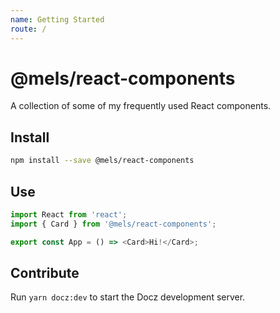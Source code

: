 ```yaml
---
name: Getting Started
route: /
---
```


# @mels/react-components

A collection of some of my frequently used React components.

## Install

```bash
npm install --save @mels/react-components
```

## Use

```js
import React from 'react';
import { Card } from '@mels/react-components';

export const App = () => <Card>Hi!</Card>;
```

## Contribute

Run `yarn docz:dev` to start the Docz development server.
